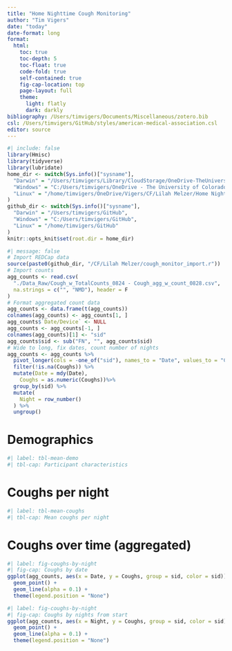 ```yaml
---
title: "Home Nighttime Cough Monitoring"
author: "Tim Vigers"
date: "today"
date-format: long
format:
  html:
    toc: true
    toc-depth: 5
    toc-float: true
    code-fold: true
    self-contained: true
    fig-cap-location: top
    page-layout: full
    theme:
      light: flatly
      dark: darkly
bibliography: /Users/timvigers/Documents/Miscellaneous/zotero.bib
csl: /Users/timvigers/GitHub/styles/american-medical-association.csl
editor: source
---
```


```r
#| include: false
library(Hmisc)
library(tidyverse)
library(lubridate)
home_dir <- switch(Sys.info()["sysname"],
  "Darwin" = "/Users/timvigers/Library/CloudStorage/OneDrive-TheUniversityofColoradoDenver/Vigers/CF/Lilah Melzer/Home Nighttime Cough Monitoring",
  "Windows" = "C:/Users/timvigers/OneDrive - The University of Colorado Denver/Vigers/CF/Lilah Melzer/Home Nighttime Cough Monitoring",
  "Linux" = "/home/timvigers/OneDrive/Vigers/CF/Lilah Melzer/Home Nighttime Cough Monitoring"
)
github_dir <- switch(Sys.info()["sysname"],
  "Darwin" = "/Users/timvigers/GitHub",
  "Windows" = "C:/Users/timvigers/GitHub",
  "Linux" = "/home/timvigers/GitHub"
)
knitr::opts_knit$set(root.dir = home_dir)
```

```r
#| message: false
# Import REDCap data
source(paste0(github_dir, "/CF/Lilah Melzer/cough_monitor_import.r"))
# Import counts
agg_counts <- read.csv(
  "./Data_Raw/Cough_w_TotalCounts_0824 - Cough_agg_w_count_0828.csv",
  na.strings = c("", "NMD"), header = F
)
# Format aggregated count data
agg_counts <- data.frame(t(agg_counts))
colnames(agg_counts) <- agg_counts[1, ]
agg_counts$`Date/Device` <- NULL
agg_counts <- agg_counts[-1, ]
colnames(agg_counts)[1] <- "sid"
agg_counts$sid <- sub("FN", "", agg_counts$sid)
# Wide to long, fix dates, count number of nights
agg_counts <- agg_counts %>%
  pivot_longer(cols = -one_of("sid"), names_to = "Date", values_to = "Coughs") %>%
  filter(!is.na(Coughs)) %>%
  mutate(Date = mdy(Date),
    Coughs = as.numeric(Coughs))%>%
  group_by(sid) %>%
  mutate(
    Night = row_number()
  ) %>%
  ungroup()
```

# Demographics

```r
#| label: tbl-mean-demo
#| tbl-cap: Participant characteristics
```

# Coughs per night

```r
#| label: tbl-mean-coughs
#| tbl-cap: Mean coughs per night
```

# Coughs over time (aggregated)

```r
#| label: fig-coughs-by-night
#| fig-cap: Coughs by date
ggplot(agg_counts, aes(x = Date, y = Coughs, group = sid, color = sid)) +
  geom_point() +
  geom_line(alpha = 0.1) +
  theme(legend.position = "None")
```

```r
#| label: fig-coughs-by-night
#| fig-cap: Coughs by nights from start
ggplot(agg_counts, aes(x = Night, y = Coughs, group = sid, color = sid)) +
  geom_point() +
  geom_line(alpha = 0.1) +
  theme(legend.position = "None")
```

# 
